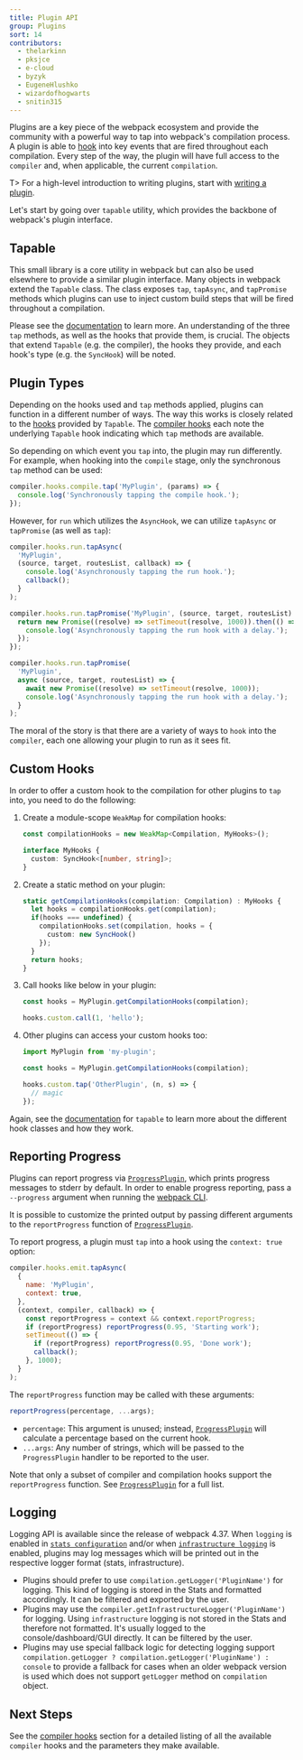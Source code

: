 ```yaml
---
title: Plugin API
group: Plugins
sort: 14
contributors:
  - thelarkinn
  - pksjce
  - e-cloud
  - byzyk
  - EugeneHlushko
  - wizardofhogwarts
  - snitin315
---
```


Plugins are a key piece of the webpack ecosystem and provide the community with
a powerful way to tap into webpack's compilation process. A plugin is able to
[hook](/api/compiler-hooks/#hooks) into key events that are fired throughout each compilation. Every step
of the way, the plugin will have full access to the `compiler` and, when
applicable, the current `compilation`.

T> For a high-level introduction to writing plugins, start with
[writing a plugin](/contribute/writing-a-plugin).

Let's start by going over `tapable` utility, which provides the backbone of
webpack's plugin interface.

## Tapable

This small library is a core utility in webpack but can also be used elsewhere
to provide a similar plugin interface. Many objects in webpack extend the
`Tapable` class. The class exposes `tap`, `tapAsync`, and `tapPromise` methods
which plugins can use to inject custom build steps that will be fired
throughout a compilation.

Please see the [documentation](https://github.com/webpack/tapable) to learn
more. An understanding of the three `tap` methods, as well as the hooks that
provide them, is crucial. The objects that extend `Tapable` (e.g. the compiler),
the hooks they provide, and each hook's type (e.g. the `SyncHook`) will be
noted.

## Plugin Types

Depending on the hooks used and `tap` methods applied, plugins can function in
a different number of ways. The way this works is closely related to the
[hooks](https://github.com/webpack/tapable#tapable) provided by `Tapable`. The
[compiler hooks](/api/compiler-hooks/#hooks) each note the underlying `Tapable` hook indicating which
`tap` methods are available.

So depending on which event you `tap` into, the plugin may run differently. For
example, when hooking into the `compile` stage, only the synchronous `tap` method
can be used:

```js
compiler.hooks.compile.tap('MyPlugin', (params) => {
  console.log('Synchronously tapping the compile hook.');
});
```

However, for `run` which utilizes the `AsyncHook`, we can utilize `tapAsync`
or `tapPromise` (as well as `tap`):

```js
compiler.hooks.run.tapAsync(
  'MyPlugin',
  (source, target, routesList, callback) => {
    console.log('Asynchronously tapping the run hook.');
    callback();
  }
);

compiler.hooks.run.tapPromise('MyPlugin', (source, target, routesList) => {
  return new Promise((resolve) => setTimeout(resolve, 1000)).then(() => {
    console.log('Asynchronously tapping the run hook with a delay.');
  });
});

compiler.hooks.run.tapPromise(
  'MyPlugin',
  async (source, target, routesList) => {
    await new Promise((resolve) => setTimeout(resolve, 1000));
    console.log('Asynchronously tapping the run hook with a delay.');
  }
);
```

The moral of the story is that there are a variety of ways to `hook` into the
`compiler`, each one allowing your plugin to run as it sees fit.

## Custom Hooks

In order to offer a custom hook to the compilation for other plugins to `tap` into,
you need to do the following:

1. Create a module-scope `WeakMap` for compilation hooks:

    ```ts
    const compilationHooks = new WeakMap<Compilation, MyHooks>();

    interface MyHooks {
      custom: SyncHook<[number, string]>;
    }
    ```

2. Create a static method on your plugin:

    ```ts
    static getCompilationHooks(compilation: Compilation) : MyHooks {
      let hooks = compilationHooks.get(compilation);
      if(hooks === undefined) {
        compilationHooks.set(compilation, hooks = {
          custom: new SyncHook()
        });
      }
      return hooks;
    }
    ```

3. Call hooks like below in your plugin:

    ```ts
    const hooks = MyPlugin.getCompilationHooks(compilation);

    hooks.custom.call(1, 'hello');
    ```

4. Other plugins can access your custom hooks too:

    ```ts
    import MyPlugin from 'my-plugin';

    const hooks = MyPlugin.getCompilationHooks(compilation);

    hooks.custom.tap('OtherPlugin', (n, s) => {
      // magic
    });
    ```

Again, see the [documentation](https://github.com/webpack/tapable) for `tapable` to learn more about the
different hook classes and how they work.

## Reporting Progress

Plugins can report progress via [`ProgressPlugin`](/plugins/progress-plugin/), which prints progress messages to stderr by default. In order to enable progress reporting, pass a `--progress` argument when running the [webpack CLI](/api/cli/).

It is possible to customize the printed output by passing different arguments to the `reportProgress` function of [`ProgressPlugin`](/plugins/progress-plugin/).

To report progress, a plugin must `tap` into a hook using the `context: true` option:

```js
compiler.hooks.emit.tapAsync(
  {
    name: 'MyPlugin',
    context: true,
  },
  (context, compiler, callback) => {
    const reportProgress = context && context.reportProgress;
    if (reportProgress) reportProgress(0.95, 'Starting work');
    setTimeout(() => {
      if (reportProgress) reportProgress(0.95, 'Done work');
      callback();
    }, 1000);
  }
);
```

The `reportProgress` function may be called with these arguments:

```js
reportProgress(percentage, ...args);
```

- `percentage`: This argument is unused; instead, [`ProgressPlugin`](/plugins/progress-plugin/) will calculate a percentage based on the current hook.
- `...args`: Any number of strings, which will be passed to the `ProgressPlugin` handler to be reported to the user.

Note that only a subset of compiler and compilation hooks support the `reportProgress` function. See [`ProgressPlugin`](/plugins/progress-plugin/#supported-hooks) for a full list.

## Logging

Logging API is available since the release of webpack 4.37. When `logging` is enabled in [`stats configuration`](/configuration/stats/#statslogging) and/or when [`infrastructure logging`](/configuration/other-options/#infrastructurelogging) is enabled, plugins may log messages which will be printed out in the respective logger format (stats, infrastructure).

- Plugins should prefer to use `compilation.getLogger('PluginName')` for logging. This kind of logging is stored in the Stats and formatted accordingly. It can be filtered and exported by the user.
- Plugins may use the `compiler.getInfrastructureLogger('PluginName')` for logging. Using `infrastructure` logging is not stored in the Stats and therefore not formatted. It's usually logged to the console/dashboard/GUI directly. It can be filtered by the user.
- Plugins may use special fallback logic for detecting logging support `compilation.getLogger ? compilation.getLogger('PluginName') : console` to provide a fallback for cases when an older webpack version is used which does not support `getLogger` method on `compilation` object.

## Next Steps

See the [compiler hooks](/api/compiler-hooks/) section for a detailed listing of all the available
`compiler` hooks and the parameters they make available.
